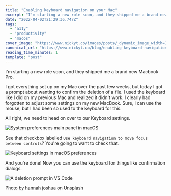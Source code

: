 ```yaml
---
title: "Enabling keyboard navigation on your Mac"
excerpt: "I'm starting a new role soon, and they shipped me a brand new Macbook Pro.  I got everything set up..."
date: "2022-04-02T21:29:36.747Z"
tags:
  - "a11y"
  - "productivity"
  - "macos"
cover_image: "https://www.nickyt.co/images/posts/_dynamic_image_width=1000,height=420,fit=cover,gravity=auto,format=auto_https%3A%2F%2Fdev-to-uploads.s3.amazonaws.com%2Fuploads%2Farticles%2F7n6dsveguxcnv8fyfid9.jpeg"
canonical_url: "https://www.nickyt.co/blog/enabling-keyboard-navigation-on-your-mac-1hjb/"
reading_time_minutes: 1
template: "post"
---
```


I'm starting a new role soon, and they shipped me a brand new Macbook Pro.

I got everything set up on my Mac over the past few weeks, but today I got a prompt about wanting to confirm the deletion of a file. I used the keyboard like I did on my previous Mac and realized it didn't work. I clearly had forgotten to adjust some settings on my new MacBook. Sure, I can use the mouse, but I had been so used to the keyboard for this.

All right, we need to head on over to our Keyboard settings.

![System preferences main panel in macOS](https://www.nickyt.co/images/posts/_uploads_articles_4pktrkdwpvpb1k2kw3e2.png)

See that checkbox labelled `Use keyboard navigation to move focus between controls`? You're going to want to check that.

![Keyboard settings in macOS preferences](https://www.nickyt.co/images/posts/_uploads_articles_x1vsaa2szv8cgosh4c8i.png)

And you're done! Now you can use the keyboard for things like confirmation dialogs.

![A deletion prompt in VS Code](https://www.nickyt.co/images/posts/_uploads_articles_196fplgyqth8bwqacbg7.png)

Photo by <a href="https://unsplash.com/@hannahjoshua?utm_source=unsplash&utm_medium=referral&utm_content=creditCopyText">hannah joshua</a> on <a href="https://unsplash.com/s/photos/mac-keyboard?utm_source=unsplash&utm_medium=referral&utm_content=creditCopyText">Unsplash</a>
